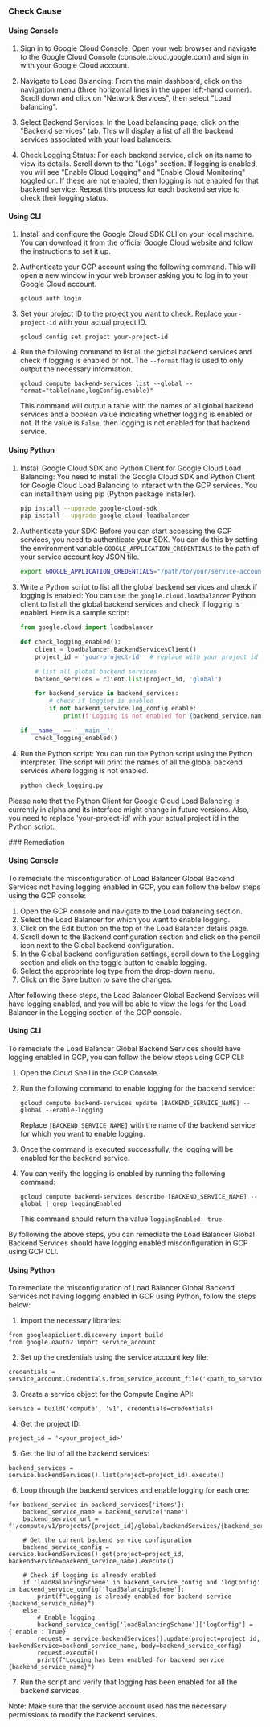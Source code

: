 

<Tabs><Tab title='Cause'>
### Check Cause

#### Using Console

1. Sign in to Google Cloud Console: Open your web browser and navigate to the Google Cloud Console (console.cloud.google.com) and sign in with your Google Cloud account.

2. Navigate to Load Balancing: From the main dashboard, click on the navigation menu (three horizontal lines in the upper left-hand corner). Scroll down and click on "Network Services", then select "Load balancing".

3. Select Backend Services: In the Load balancing page, click on the "Backend services" tab. This will display a list of all the backend services associated with your load balancers.

4. Check Logging Status: For each backend service, click on its name to view its details. Scroll down to the "Logs" section. If logging is enabled, you will see "Enable Cloud Logging" and "Enable Cloud Monitoring" toggled on. If these are not enabled, then logging is not enabled for that backend service. Repeat this process for each backend service to check their logging status.

#### Using CLI

1. Install and configure the Google Cloud SDK CLI on your local machine. You can download it from the official Google Cloud website and follow the instructions to set it up.

2. Authenticate your GCP account using the following command. This will open a new window in your web browser asking you to log in to your Google Cloud account.
   ```
   gcloud auth login
   ```

3. Set your project ID to the project you want to check. Replace `your-project-id` with your actual project ID.
   ```
   gcloud config set project your-project-id
   ```

4. Run the following command to list all the global backend services and check if logging is enabled or not. The `--format` flag is used to only output the necessary information.
   ```
   gcloud compute backend-services list --global --format="table(name,logConfig.enable)"
   ```
   This command will output a table with the names of all global backend services and a boolean value indicating whether logging is enabled or not. If the value is `False`, then logging is not enabled for that backend service.

#### Using Python

1. Install Google Cloud SDK and Python Client for Google Cloud Load Balancing:
   You need to install the Google Cloud SDK and Python Client for Google Cloud Load Balancing to interact with the GCP services. You can install them using pip (Python package installer).

   ```bash
   pip install --upgrade google-cloud-sdk
   pip install --upgrade google-cloud-loadbalancer
   ```

2. Authenticate your SDK:
   Before you can start accessing the GCP services, you need to authenticate your SDK. You can do this by setting the environment variable `GOOGLE_APPLICATION_CREDENTIALS` to the path of your service account key JSON file.

   ```bash
   export GOOGLE_APPLICATION_CREDENTIALS="/path/to/your/service-account-file.json"
   ```

3. Write a Python script to list all the global backend services and check if logging is enabled:
   You can use the `google.cloud.loadbalancer` Python client to list all the global backend services and check if logging is enabled. Here is a sample script:

   ```python
   from google.cloud import loadbalancer

   def check_logging_enabled():
       client = loadbalancer.BackendServicesClient()
       project_id = 'your-project-id'  # replace with your project id

       # list all global backend services
       backend_services = client.list(project_id, 'global')

       for backend_service in backend_services:
           # check if logging is enabled
           if not backend_service.log_config.enable:
               print(f'Logging is not enabled for {backend_service.name}')

   if __name__ == '__main__':
       check_logging_enabled()
   ```

4. Run the Python script:
   You can run the Python script using the Python interpreter. The script will print the names of all the global backend services where logging is not enabled.

   ```bash
   python check_logging.py
   ```

Please note that the Python Client for Google Cloud Load Balancing is currently in alpha and its interface might change in future versions. Also, you need to replace 'your-project-id' with your actual project id in the Python script.

</Tab>

<Tab title='Remediation'>
### Remediation

#### Using Console

To remediate the misconfiguration of Load Balancer Global Backend Services not having logging enabled in GCP, you can follow the below steps using the GCP console:

1. Open the GCP console and navigate to the Load balancing section.
2. Select the Load Balancer for which you want to enable logging.
3. Click on the Edit button on the top of the Load Balancer details page.
4. Scroll down to the Backend configuration section and click on the pencil icon next to the Global backend configuration.
5. In the Global backend configuration settings, scroll down to the Logging section and click on the toggle button to enable logging.
6. Select the appropriate log type from the drop-down menu.
7. Click on the Save button to save the changes.

After following these steps, the Load Balancer Global Backend Services will have logging enabled, and you will be able to view the logs for the Load Balancer in the Logging section of the GCP console.

#### Using CLI

To remediate the Load Balancer Global Backend Services should have logging enabled in GCP, you can follow the below steps using GCP CLI:

1. Open the Cloud Shell in the GCP Console.

2. Run the following command to enable logging for the backend service:

   ```
   gcloud compute backend-services update [BACKEND_SERVICE_NAME] --global --enable-logging
   ```

   Replace `[BACKEND_SERVICE_NAME]` with the name of the backend service for which you want to enable logging.

3. Once the command is executed successfully, the logging will be enabled for the backend service.

4. You can verify the logging is enabled by running the following command:

   ```
   gcloud compute backend-services describe [BACKEND_SERVICE_NAME] --global | grep loggingEnabled
   ```

   This command should return the value `loggingEnabled: true`.

By following the above steps, you can remediate the Load Balancer Global Backend Services should have logging enabled misconfiguration in GCP using GCP CLI.

#### Using Python

To remediate the misconfiguration of Load Balancer Global Backend Services not having logging enabled in GCP using Python, follow the steps below:

1. Import the necessary libraries:
```
from googleapiclient.discovery import build
from google.oauth2 import service_account
```

2. Set up the credentials using the service account key file:
```
credentials = service_account.Credentials.from_service_account_file('<path_to_service_account_key_file>')
```

3. Create a service object for the Compute Engine API:
```
service = build('compute', 'v1', credentials=credentials)
```

4. Get the project ID:
```
project_id = '<your_project_id>'
```

5. Get the list of all the backend services:
```
backend_services = service.backendServices().list(project=project_id).execute()
```

6. Loop through the backend services and enable logging for each one:
```
for backend_service in backend_services['items']:
    backend_service_name = backend_service['name']
    backend_service_url = f'/compute/v1/projects/{project_id}/global/backendServices/{backend_service_name}'
    
    # Get the current backend service configuration
    backend_service_config = service.backendServices().get(project=project_id, backendService=backend_service_name).execute()
    
    # Check if logging is already enabled
    if 'loadBalancingScheme' in backend_service_config and 'logConfig' in backend_service_config['loadBalancingScheme']:
        print(f"Logging is already enabled for backend service {backend_service_name}")
    else:
        # Enable logging
        backend_service_config['loadBalancingScheme']['logConfig'] = {'enable': True}
        request = service.backendServices().update(project=project_id, backendService=backend_service_name, body=backend_service_config)
        request.execute()
        print(f"Logging has been enabled for backend service {backend_service_name}")
```

7. Run the script and verify that logging has been enabled for all the backend services.

Note: Make sure that the service account used has the necessary permissions to modify the backend services.


</Tab>
</Tabs>